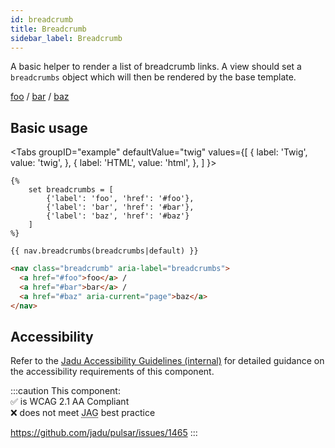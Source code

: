 ```yaml
---
id: breadcrumb
title: Breadcrumb
sidebar_label: Breadcrumb
---
```



A basic helper to render a list of breadcrumb links. A view should set a `breadcrumbs` object which will then be rendered by the base template.

<div className="d-example">
  <nav className="breadcrumb" aria-label="breadcrumbs">
    <a href="#foo">foo</a> / <a href="#bar">bar</a> / <a href="#baz" aria-current="page">baz</a>
  </nav>
</div>

## Basic usage

<Tabs
  groupID="example"
  defaultValue="twig"
  values={[
    { label: 'Twig', value: 'twig', },
    { label: 'HTML', value: 'html', },
  ]
}>
<TabItem value="twig">

```twig
{%
    set breadcrumbs = [
        {'label': 'foo', 'href': '#foo'},
        {'label': 'bar', 'href': '#bar'},
        {'label': 'baz', 'href': '#baz'}
    ]
%}

{{ nav.breadcrumbs(breadcrumbs|default) }}
```

</TabItem>
<TabItem value="html">

```html
<nav class="breadcrumb" aria-label="breadcrumbs">
  <a href="#foo">foo</a> /
  <a href="#bar">bar</a> /
  <a href="#baz" aria-current="page">baz</a>
</nav>
```

</TabItem>
</Tabs>

## Accessibility

Refer to the [Jadu Accessibility Guidelines (internal)](http://accessibility-guide.ntn.jadu.net/components/breadcrumbs/) for detailed guidance on the accessibility requirements of this component.

:::caution
This component:<br />
✅ is WCAG 2.1 AA Compliant<br />
❌ does not meet <abbr title="Jadu Accessibility Guidelines">JAG</abbr> best practice

https://github.com/jadu/pulsar/issues/1465
:::